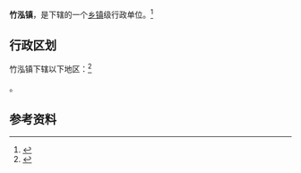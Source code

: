{{中国乡级行政区|32/12/81/114/000}}

'''竹泓镇'''，是{{PRC admin/fullname|32/12/81/114/000|3}}下辖的一个[[乡镇|乡镇]]级行政单位。<ref>{{PRC admin/ref sgc|{{PRC admin/parent|32/12/81/114/000}}}}</ref>

== 行政区划 ==

竹泓镇下辖以下地区：<ref>{{PRC admin/ref sgc|32/12/81/114/000}}</ref>

{{PRC admin/children|32/12/81/114/000}}。

== 参考资料 ==

{{reflist}}

{{行政区划小作品}}
{{PRC admin/navcat|32/12/81/114/000}}